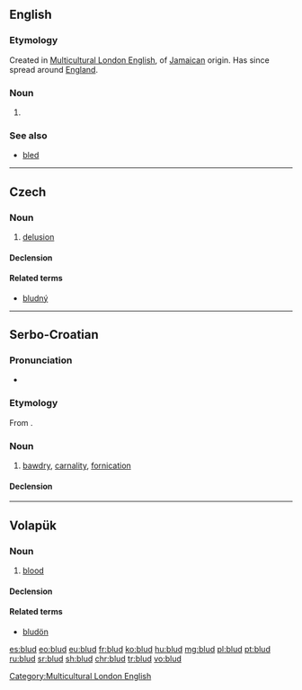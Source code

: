 ==English==

===Etymology===
Created in [[Multicultural London English]], of [[Jamaican]] origin. Has since spread around [[England]].

===Noun===
{{en-noun}}

# {{context|UK|MLE|slang|lang=en}} {{n-g|Informal address to a male.}}

===See also===
* [[bled]]

----

==Czech==

===Noun===
{{cs-noun|g=m}}

# [[delusion]]

====Declension====
{{cs-decl-noun
|blud|bludu|bludu|blud|blude|bludu|bludem
|bludy|bludů|bludům|bludy|bludy|bludech|bludy
}}

====Related terms====
* [[bludný]]

----

==Serbo-Croatian==

===Pronunciation===
* {{IPA|/blûːd/|lang=sh}}

===Etymology===
From {{inh|sh|sla-pro|*blǫdъ}}.

===Noun===
{{sh-noun|g=m|head=blȗd|r|блуд|блу̑д}}

# [[bawdry]], [[carnality]], [[fornication]]

====Declension====
{{sh-decl-noun
|blud|bludovi
|bluda|bludova
|bludu|bludovima
|blud|bludove
|blude|bludovi
|bludu|bludovima
|bludom|bludovima
}}

----

==Volapük==

===Noun===
{{vo-noun}}

# [[blood]]

====Declension====
{{vo-decl-noun}}

====Related terms====
* [[bludön]]

[[Category:Multicultural London English]]

[[es:blud]]
[[eo:blud]]
[[eu:blud]]
[[fr:blud]]
[[ko:blud]]
[[hu:blud]]
[[mg:blud]]
[[pl:blud]]
[[pt:blud]]
[[ru:blud]]
[[sr:blud]]
[[sh:blud]]
[[chr:blud]]
[[tr:blud]]
[[vo:blud]]